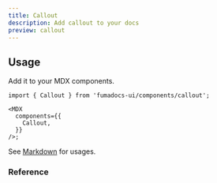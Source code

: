 ```yaml
---
title: Callout
description: Add callout to your docs
preview: callout
---
```


## Usage

Add it to your MDX components.

```tsx
import { Callout } from 'fumadocs-ui/components/callout';

<MDX
  components={{
    Callout,
  }}
/>;
```

See [Markdown](/docs/ui/markdown#callouts) for usages.

### Reference

<AutoTypeTable path="./content/docs/ui/props.ts" name="CalloutProps" />